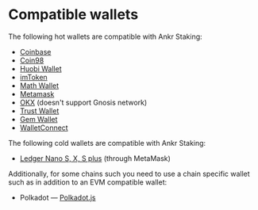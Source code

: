 # Compatible wallets

The following hot wallets are compatible with Ankr Staking:
* [Coinbase](https://www.coinbase.com/wallet)
* [Coin98](https://wallet.coin98.com/)
* [Huobi Wallet](https://www.huobiwallet.io/)
* [imToken](https://www.token.im/)
* [Math Wallet](https://www.mathwallet.org/)
* [Metamask](https://metamask.io)
* [OKX](https://www.okx.com/) (doesn't support Gnosis network) 
* [Trust Wallet](https://trustwallet.com/)
* [Gem Wallet](https://gemwallet.com/)
* [WalletConnect](https://walletconnect.com/)

The following cold wallets are compatible with Ankr Staking:
* [Ledger Nano S, X, S plus](https://www.ledger.com/) (through MetaMask) 

Additionally, for some chains such you need to use a chain specific wallet such as in addition to an EVM compatible wallet:
* Polkadot — [Polkadot.js](https://polkadot.js.org/)
